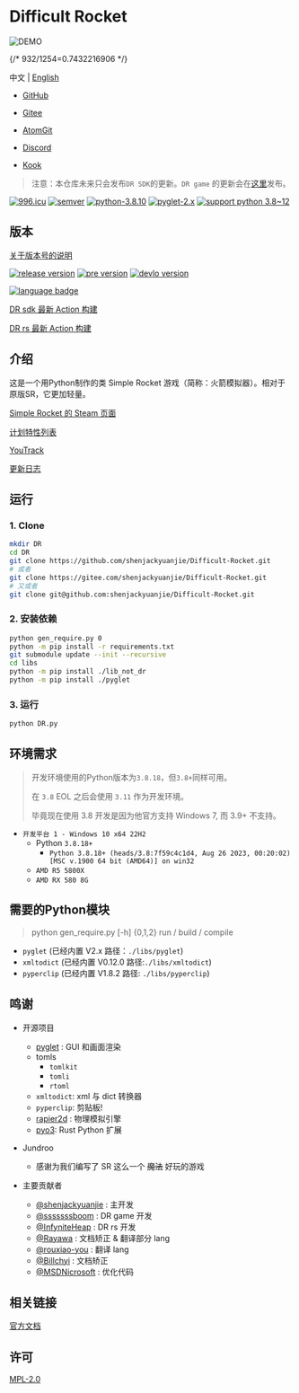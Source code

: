 
# Difficult Rocket

![DEMO](/demo.png)

{/* 932/1254=0.7432216906 */}
<ResponsiveIframe src="/dr0910-demo.mp4" ratio={0.7432216906} width="100%"></ResponsiveIframe>

中文 | [English](./docs/README-en.md)

- [GitHub](https://github.com/shenjackyuanjie/Difficult-Rocket)
- [Gitee](https://gitee.com/shenjackyuanjie/Difficult-Rocket)
- [AtomGit](https://atomgit.com/shenjackyuanjie/Difficult-Rocket)

- [Discord](https://discord.gg/kWzw2JrG6M)
- [Kook](https://kook.top/sRPjFG)

> 注意：本仓库未来只会发布`DR SDK`的更新。`DR game` 的更新会在[这里](https://github.com/shenjackyuanjie/DR-game)发布。

[![996.icu](https://img.shields.io/badge/996.icu-996.icu-red.svg)](https://996.icu)
[![semver](https://img.shields.io/badge/SemVer-2.0.0-blue.svg)](https://Semver.org/)
[![python-3.8.10](https://img.shields.io/badge/编写于_Python_版本-3.8.10-blue.svg)](https://Python.org)
[![pyglet-2.x](https://img.shields.io/badge/编写于_Pyglet_版本-2.x-blue.svg)](https://pyglet.org)
[![support python 3.8~12](https://img.shields.io/badge/Python-_3.8_~_3.12_-blue.svg)](https://Python.org)

## 版本

[关于版本号的说明](./docs/src/version.md)

[![release version](https://img.shields.io/badge/Release-0.9.1.0-blue.svg)](https://github.com/shenjackyuanjie/Difficult-Rocket/releases)
[![pre version](https://img.shields.io/badge/Pre_Release-0.9.1.0-blue.svg)](https://github.com/shenjackyuanjie/Difficult-Rocket/releases)
[![devlo version](https://img.shields.io/badge/Devloping-0.9.2-blue.svg)](https://github.com/shenjackyuanjie/Difficult-Rocket/releases)

[![language badge](https://stats.deeptrain.net/repo/shenjackyuanjie/Difficult-Rocket?theme=dark)](https://stats.deeptrain.net/repo/shenjackyuanjie/Difficult-Rocket?theme=dark)

[DR sdk 最新 Action 构建](https://nightly.link/shenjackyuanjie/Difficult-Rocket/workflows/nuitka/main)

[DR rs 最新 Action 构建](https://nightly.link/shenjackyuanjie/Difficult-Rocket/workflows/dr_rs/main)

## 介绍

这是一个用Python制作的类 Simple Rocket 游戏（简称：火箭模拟器）。相对于原版SR，它更加轻量。

[Simple Rocket 的 Steam 页面](https://store.steampowered.com/app/343090/SimpleRockets/)

[计划特性列表](docs/src/plan_features/README.md)

[YouTrack](https://difficult-rocket.youtrack.cloud/projects/8dafd498-59c0-4ce7-9900-d9292e9ed1f0)

[更新日志](docs/src/change_log/readme.md)

## 运行

### 1. Clone

```bash title="clone.sh"
mkdir DR
cd DR
git clone https://github.com/shenjackyuanjie/Difficult-Rocket.git
# 或者
git clone https://gitee.com/shenjackyuanjie/Difficult-Rocket.git
# 又或者
git clone git@github.com:shenjackyuanjie/Difficult-Rocket.git
```

### 2. 安装依赖

```bash title="install.sh"
python gen_require.py 0
python -m pip install -r requirements.txt
git submodule update --init --recursive
cd libs
python -m pip install ./lib_not_dr
python -m pip install ./pyglet
```

### 3. 运行

```bash title="run.sh"
python DR.py
```

## 环境需求

> 开发环境使用的Python版本为`3.8.18`，但`3.8+`同样可用。
>
> 在 `3.8` EOL 之后会使用 `3.11` 作为开发环境。
>
> 毕竟现在使用 3.8 开发是因为他官方支持 Windows 7, 而 3.9+ 不支持。

- `开发平台 1 - Windows 10 x64 22H2`
  - Python `3.8.18+`
    - `Python 3.8.18+ (heads/3.8:7f59c4c1d4, Aug 26 2023, 00:20:02) [MSC v.1900 64 bit (AMD64)] on win32`
  - `AMD R5 5800X`
  - `AMD RX 580 8G`

## 需要的Python模块

> python gen_require.py [-h] {0,1,2}
> run / build / compile

- `pyglet` (已经内置 V2.x 路径：`./libs/pyglet`)
- `xmltodict` (已经内置 V0.12.0 路径:`./libs/xmltodict`)
- `pyperclip` (已经内置 V1.8.2 路径: `./libs/pyperclip`)

## 鸣谢

- 开源项目
  - [pyglet](https://github.com/pyglet/pyglet) : GUI 和画面渲染
  - tomls
    - `tomlkit`
    - `tomli`
    - `rtoml`
  - `xmltodict`: xml 与 dict 转换器
  - `pyperclip`: 剪贴板!
  - [rapier2d](https://rapier.rs/) : 物理模拟引擎
  - [pyo3](https://pyo3.rs/main): Rust Python 扩展

- Jundroo
  - 感谢为我们编写了 SR 这么一个 ~~魔法~~ 好玩的游戏

- 主要贡献者
  - [@shenjackyuanjie](https://github.com/shenjackyuanjie) : 主开发
  - [@sssssssboom](https://github.com/ssssssssboom) : DR game 开发
  - [@InfyniteHeap](https://github.com/InfyniteHeap) : DR rs 开发
  - [@Rayawa](https://github.com/Rayawa) : 文档矫正 & 翻译部分 lang
  - [@rouxiao-you](https://github.com/ruoxiao-you) : 翻译 lang
  - [@Billchyi](https://github.com/Billchyi) : 文档矫正
  - [@MSDNicrosoft](https://github.com/MSDNicrosoft) : 优化代码

## 相关链接

[官方文档](https://dr.shenjack.top)

## 许可

[MPL-2.0](LICENSE)
